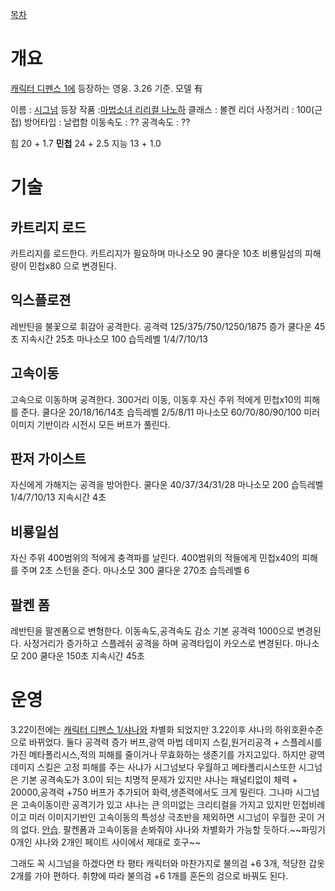[[목차]]
= 개요 =
[[캐릭터 디펜스 1]]에 등장하는 영웅. 3.26 기준. 모델 有

이름 : [[시그넘]]
등장 작품 :[[마법소녀 리리컬 나노하]]
클래스 : 볼켄 리더
사정거리 : 100(근접)
방어타입 : 날렵함
이동속도 : ??
공격속도 : ??

힘 20 + 1.7
'''민첩''' 24 + 2.5
지능 13 + 1.0
= 기술 =
== 카트리지 로드 ==
카트리지를 로드한다.
카트리지가 필요하며 마나소모 90 쿨다운 10초
비룡일섬의 피해량이 민첩x80 으로 변경된다.
== 익스플로젼 ==
레반틴을 불꽃으로 휘감아 공격한다.
공격력 125/375/750/1250/1875 증가
쿨다운 45초 지속시간 25초 마나소모 100
습득레벨 1/4/7/10/13
== 고속이동 ==
고속으로 이동하며 공격한다.
300거리 이동, 이동후 자신 주위 적에게 민첩x10의 피해를 준다.
쿨다운 20/18/16/14초
습득레벨 2/5/8/11
마나소모 60/70/80/90/100
미러 이미지 기반이라 시전시 모든 버프가 풀린다.
== 판저 가이스트 ==
자신에게 가해지는 공격을 방어한다. 
쿨다운 40/37/34/31/28
마나소모 200
습득레벨 1/4/7/10/13
지속시간 4초
== 비룡일섬 ==
자신 주위 400범위의 적에게 충격파를 날린다.
400범위의 적들에게 민첩x40의 피해를 주며 2초 스턴을 준다.
마나소모 300 쿨다운 270초 습득레벨 6
== 팔켄 폼 ==
레반틴을 팔겐폼으로 변형한다.
이동속도,공격속도 감소 기본 공격력 1000으로 변경된다. 
사정거리가 증가하고 스플레쉬 공격을 하며 공격타입이 카오스로 변경된다.
마나소모 200 쿨다운 150초 지속시간 45초

= 운영 =
3.22이전에는 [[캐릭터 디펜스 1/샤나]]와 차별화 되었지만 3.22이후 샤나의 하위호환수준으로 바뀌었다.
둘다 공격력 증가 버프,광역 마법 데미지 스킬,원거리공격 + 스플레시를 가진 메타폴리시스,적의 피해를 줄이거나 무효화하는 생존기를 가지고있다.
하지만 광역 데미지 스킬은 고정 피해를 주는 사냐가 시그넘보다 우월하고 메타폴리시스또한 시그넘은 기본 공격속도가 3.0이 되는 치명적 문제가 있지만 샤나는 패널티없이 체력 + 20000,공격력 +750 버프가 추가되어 화력,생존력에서도 크게 밀린다.
그나마 시그넘은 고속이동이란 공격기가 있고 샤나는 큰 의미없는 크리티컬을 가지고 있지만 민첩비례이고 미러 이미지기반인 고속이동의 특성상 극초반을 제외하면 시그넘이 우월한 곳이 거의 없다. [[안습]]. 팔켄폼과 고속이동을 손봐줘야 샤나와 차별화가 가능할 듯하다.~~파밍기 0개인 샤나와 2개인 페이트 사이에서 제대로 호구~~

그래도 꼭 시그넘을 하겠다면 타 평타 캐릭터와 마찬가지로 불의검 +6 3개, 적당한 갑옷 2개를 가야 편하다. 취향에 따라 불의검 +6 1개를 혼돈의 검으로 바꿔도 된다.
